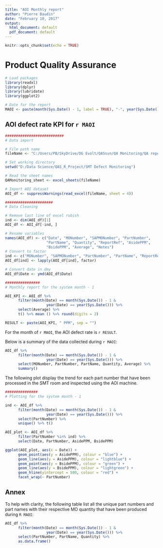 ```yaml
---
title: "AOI Monthly report"
author: "Pierre Baudin"
date: "February 10, 2017"
output:
  html_document: default
  pdf_document: default
---
```


```r
knitr::opts_chunk$set(echo = TRUE)
```

# Product Quality Assurance

```r
# Load packages
library(readxl)
library(dplyr)
library(lubridate)
library(ggplot2)

# Date for the report
MAOI <- paste(month(Sys.Date() - 1, label = TRUE), "-", year(Sys.Date()), sep = "")
```


## AOI defect rate KPI for `r MAOI`

```r
###########################
# Data import

# File path name
fileName <- "C:/Users/PB/SkyDrive/DG Evolt/QASsvn/QA Monitoring/QA report monitoring list.xlsx"

# Set working directory
setwd("D:/Data Science/QAS_R_Project/SMT Defect Monitoring")

# Read the sheet names
QAMonitoring_sheet <- excel_sheets(fileName)

# Import AOI dataset
AOI_df <- suppressWarnings(read_excel(fileName, sheet = 4))

######################
# Data Cleaning

# Remove last line of excel rubish
ind <- dim(AOI_df)[1]
AOI_df <- AOI_df[-ind, ]

# Rename variables
names(AOI_df) <- c("Date", "MONumber", "SAPMONumber", "PartNumber",
                   "PartName", "Quantity", "ReportRef", "AsidePPM",
                   "BsidePPM", "Average", "Notes")
# Convert to factor
ind <- c("MONumber", "SAPMONumber", "PartNumber", "PartName", "ReportRef")
AOI_df[ind] <- lapply(AOI_df[ind], factor)

# Convert date in dmy
AOI_df$Date <- ymd(AOI_df$Date)
```

```r
################
# Monthly report for the system month - 1

AOI_KPI <- AOI_df %>%
      filter(month(Date) == month(Sys.Date()) - 1 &
                   year(Date) == year(Sys.Date())) %>%
      select(Average) %>%
      t() %>% mean () %>% round(digits = 2)

RESULT <- paste(AOI_KPI, " PPM", sep = "")
```

For the month of `r MAOI`, the AOI defect rate is `r RESULT`.

Below is a summary of the data collected during `r MAOI`:

```r
AOI_df %>%
      filter(month(Date) == month(Sys.Date()) - 1 &
                   year(Date) == year(Sys.Date())) %>%
      select(MONumber, PartNumber, PartName, Quantity, Average) %>%
      summary()
```

The following plot display the trend for each part number that have been processed in the SMT room and inspected using the AOI machine.

```r
###############
# Plotting for the system month - 1

ind <- AOI_df %>%
      filter(month(Date) == month(Sys.Date()) - 1 &
                   year(Date) == year(Sys.Date())) %>%
      select(PartNumber) %>%
      unique() %>% t()

AOI_plot <- AOI_df %>%
      filter(PartNumber %in% ind) %>%
      select(Date, PartNumber, AsidePPM, BsidePPM)

ggplot(AOI_plot, aes(x = Date)) +
      geom_point(aes(y = AsidePPM), colour = "blue") +
      geom_line(aes(y = AsidePPM), colour = "lightblue") +
      geom_point(aes(y = BsidePPM), colour = "green") +
      geom_line(aes(y = BsidePPM), colour = "lightgreen") +
      geom_hline(yintercept = 500, colour = "red") +
      facet_wrap(~ PartNumber)
```

## Annex

To help with clarity, the following table list all the unique part numbers and part names with their respective MO quantity that have been produced during `R MAOI`:
```r
AOI_df %>%
      filter(month(Date) == month(Sys.Date()) - 1 &
                   year(Date) == year(Sys.Date())) %>%
      select(PartNumber, PartName, Quantity) %>%
      as.data.frame()
```


